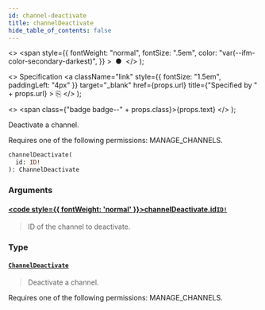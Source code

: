 ```yaml
---
id: channel-deactivate
title: channelDeactivate
hide_table_of_contents: false
---
```


  <>
    <span
      style={{
        fontWeight: "normal",
        fontSize: ".5em",
        color: "var(--ifm-color-secondary-darkest)",
      }}
    >
      &nbsp;●&nbsp;
    </span>
  </>
);

  <>
    Specification
    <a
      className="link"
      style={{ fontSize: "1.5em", paddingLeft: "4px" }}
      target="\_blank"
      href={props.url}
      title={"Specified by " + props.url}
    >
      ⎘
    </a>
  </>
);

  <>
    <span class={"badge badge--" + props.class}>{props.text}</span>
  </>
);

Deactivate a channel.

Requires one of the following permissions: MANAGE_CHANNELS.

```graphql
channelDeactivate(
  id: ID!
): ChannelDeactivate
```

### Arguments

#### [<code style={{ fontWeight: 'normal' }}>channelDeactivate.<b>id</b></code>](#)<Bullet />[`ID!`](../../api-reference/scalars/id) <Badge class="secondary" text="non-null"/> <Badge class="secondary" text="scalar"/>

> ID of the channel to deactivate.

### Type

#### [`ChannelDeactivate`](../../api-reference/objects/channel-deactivate) <Badge class="secondary" text="object"/>

> Deactivate a channel.

Requires one of the following permissions: MANAGE_CHANNELS.

>
